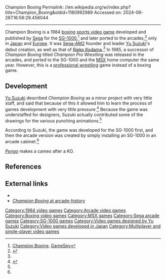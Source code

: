 Champion Boxing
Permalink: //en.wikipedia.org/w/index.php?title=Champion_Boxing&oldid=1180992989
Accessed on: 2024-06-26T16:56:29.456044



------
Champion Boxing
{{Short description|1984 video game}}
{{Infobox video game
|title = Champion Boxing
|image = ChampionBoxing arcadeflyer.png
|caption = North American arcade flyer
|developer = [[Sega]]
|publisher = Sega
|designer = [[Yu Suzuki]]<ref name="gccx">[[GameCenter CX]] - 2nd Season, Episode 3. Retrieved on 2009-04-04</ref>
|artist = [[Rieko Kodama]]
|released = '''SG-1000'''{{Video game release|JP|October 1984<ref name="Game Machine Magazine">{{cite web|title=Home Video Game Console(Japanese, top-right)|url=https://archive.org/details/game-machine-magazine-19850715p|work=Game Machine Magazine 15th July '85| date=15 July 1985 |publisher=Amusement Press Inc., Osaka, Japan|accessdate=25 August 2023}}</ref>|EU|1985}}'''Arcade'''{{Video game release|JP|November 1984<ref name=":62">{{Cite book|url=http://shmuplations.com/akiranagai/|title=Sega Arcade History|publisher=[[Enterbrain]]|year=2002|isbn=9784757707900|location=Tokyo|language=ja|access-date=11 September 2018|archive-url=https://web.archive.org/web/20180911225642/http://shmuplations.com/akiranagai/|archive-date=11 September 2018|url-status=live|via=Shmuplations}}</ref>|NA|1984}}
|genre = [[Sports video game|Sports]], [[Fighting game|fighting]]
|modes = [[Single-player]], [[multiplayer]]
|platforms = [[SG-1000]], [[Arcade video game|Arcade]],<ref name="gccx"/> [[MSX]]
|arcade system = 
}}
{{nihongo|'''''Champion Boxing'''''|チャンピオンボクシング||"Boxing Champion"}} is a 1984 [[boxing]] [[sports video game]] developed and published by [[Sega]] for the [[SG-1000]],<ref name=GameSpy>[http://cheats.gamespy.com/sg1000/champion-boxing/index.html Champion Boxing]{{dead link|date=November 2016 |bot=InternetArchiveBot |fix-attempted=yes }}, [[GameSpy]]</ref> and later ported to  the arcades,<ref name=KLOV>{{KLOV game|id=7308}}</ref> only in [[Japan]] and [[Europe]]. It was [[Sega-AM2]] founder and leader [[Yu Suzuki]]'s debut creation, as well as that of [[Rieko Kodama]].<ref name="gccx"/> In 1985, a successor of ''Champion Boxing'' titled ''Champion Pro Wrestling'' was released in the arcades, and ported to the SG-1000 and the [[MSX]] home computer the same year. However, this is a [[professional wrestling]] game instead of a boxing game.

==Development==
[[Yu Suzuki]] described ''Champion Boxing'' as a minor project with very little staff, and said that because of this it allowed him to learn the process of games development with very little pressure.<ref name="Retro163">{{cite magazine|last=Marley|first=Scott |date=December 2016 |title=Q&A with Yu Suzuki |magazine=[[Retro Gamer]] |issue=163|page=61|publisher=[[Future Publishing]]}}</ref> Because the game was understaffed for designers, Suzuki actually contributed some of the drawings for the various punching animations.<ref name="Retro163"/>

According to Suzuki, the game was developed for the SG-1000 first, and then the arcade version was created by simply installing an SG-1000 in an arcade cabinet.<ref name="Retro163"/>

''[[Pengo (video game)|Pengo]]'' makes a cameo after a KO.

==References==
{{reflist}}

==External links==
*{{KLOV game|id=7308}}
*[http://www.arcade-history.com/?n=champion-boxing&page=detail&id=434 ''Champion Boxing'' at arcade-history]

{{Yu Suzuki|state=expanded}}
{{Sega}}

[[Category:1984 video games]]
[[Category:Arcade video games]]
[[Category:Boxing video games]]
[[Category:MSX games]]
[[Category:Sega arcade games]]
[[Category:SG-1000 games]]
[[Category:Video games designed by Yu Suzuki]]
[[Category:Video games developed in Japan]]
[[Category:Multiplayer and single-player video games]]


{{Sega-stub}}
{{boxing-videogame-stub}}